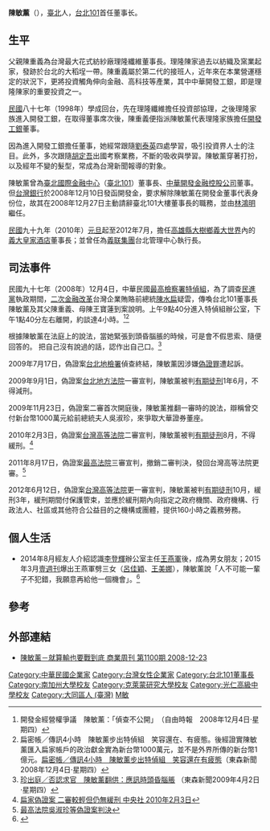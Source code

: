 {{distinguish|陳銘薰}}
{{Infobox_Person
| name = 陳敏薰<br>
| 英文名 =Diana Chen
| image =2008Taipei101RunUp Diana Chen.jpg
| width = 250px
| office = [[台北101|台北101]]首任董事长
| term_start = 2004年
| term_end = 2008年
| office1 =[[義联集團|義联集團]]台北管理中心執行長
| tern_start1 = 2010年1月1日－
| birthname =
| other_names =
| Sex = 女
| birthdate = {{birth_date_and_age|1970|8|13}}
| birthplace  = {{TWN}}[[臺北市|臺北市]][[大稻埕|大稻埕]]
| date of death =
| place of death =
| nationality = {{ROC}}
| residence =
| party =
| religion =
| spouse =
| parents = 父[[陳重義|陳重義]]、母[[陳王寶蓮|陳王寶蓮]]
| relatives = {{plainlist |
* [[陳敏薇|陳敏薇]] {{birth year and age|1973}}
* [[陳敏楓|陳敏楓]]
* [[陳敏鷗|陳敏鷗]]
}}
| 刑事起訴   = 偽證罪  <ref name="daily_apple_20120613" />
| 刑事處罰   = 判刑10個月，緩刑3年，但須服社會勞動160個小時  <ref name="daily_apple_20120613" />
| 刑事狀況   = 台北一○一前董事長陳敏薰因在扁家弊案中，坦承給吳淑珍一千萬元盼換取大華證券董座一職，事後卻翻供否認買官，高院更一審昨認定她混淆政商分際又敗壞官箴  <ref name="daily_apple_20120613" />
| known for = [[台北101|台北101]]首任[[董事长|董事长]]
| alma_mater = {{flagicon|Republic of China}} [[光仁中學|光仁中學]]<br /> {{flagicon|Republic of China}}[[凱達格蘭學校|凱達格蘭學校]]<br /> {{flagicon|United States of America}} [[南加州大學|南加州大學]]財務金融系學士<br/> {{flagicon|United States of America}}[[加州|加州]]{{link-en|克萊蒙特大學|Claremont Graduate University}}{{link-en|彼得杜拉克-伊藤雅俊管理學院|Peter F. Drucker and Masatoshi Ito Graduate School of Management}}企管所碩士 <ref name="daily_apple_20120613">[http://www.appledaily.com.tw/appledaily/article/headline/20120613/34296167/ 涉偽證 陳敏薰緩刑免囚] - [[蘋果日報|蘋果日報]]，2012年6月13日</ref>
| occupation = 美國花旗銀行<br/>理隆投資協理(1998年)<br/>中華開發工業銀行董事(1998年5月~2001年)<br/>中華開發金融控股公司常董(2001年~2003年)<br/>[[中華開發金融控股公司|中華開發金控]]董事長(2003年6月23日~2004年5月22日) <ref>[http://news.bbc.co.uk/chinese/trad/hi/newsid_3000000/newsid_3009200/3009238.stm 劉泰英"辭去"中華開發職務] - BBC Chinese 中文網，2003年06月21日</ref><br/>[[台北101|台北101]]董事長(2004年5月22日~2009年)<ref>[http://www.epochtimes.com/b5/4/5/22/n546597.htm 陳敏薰 接任TAIPEI 101董事長] - 大紀元新聞網</ref><ref>[http://www.nownews.com/2008/12/25/11490-2385906.htm 陳敏薰流淚揮別101董事長　藍委批：大肥貓！不值得同情] -  NOWnews 今日新聞網，2008年12月25日</ref><br/>義大皇家酒店董事長(2010年1月1日~2012年7月31日)<br/>義联集團台北管理中心執行長(2013年9月1日~2018年8月31日)
| award =
}}

'''陳敏薰'''（{{bd|1970年|8月13日|catIdx=Chen陳}}），[[臺北|臺北]]人，[[台北101|台北101]]首任董事长。

== 生平 ==
父親陳重義為台灣最大花式紡紗廠理隆纖維董事長。理隆陳家過去以紡織及窯業起家，發跡於台北的大稻埕一帶。陳重義屬於第二代的接班人，近年來在本業營運穩定的狀況下，更將投資觸角伸向金融、高科技等產業，其中中華開發工銀，即是理隆陳家的重要投資之一。

[[中華民國|民國]]八十七年（1998年）學成回台，先在理隆纖維擔任投資部協理，之後理隆家族進入開發工銀，在取得董事席次後，陳重義便指派陳敏薰代表理隆家族擔任[[開發工銀|開發工銀]]董事。

因為進入開發工銀擔任董事，她經常跟隨[[劉泰英|劉泰英]]四處學習，吸引投資界人士的注目。此外，多次跟隨[[胡定吾|胡定吾]]出國考察業務，不斷的吸收與學習。陳敏薰穿著打扮，以及經年不變的髮型，常成為台灣新聞報導的對象。

陳敏薰曾為[[臺北國際金融中心|臺北國際金融中心]]（[[臺北101|臺北101]]）董事長、[[中華開發金融控股公司|中華開發金融控股公司]]董事。但[[台灣銀行|台灣銀行]]於2008年12月10日發函開發金，要求解除陳敏薰在開發金董事代表身份位，故其在2008年12月27日主動請辭臺北101大樓董事長的職務，並由[[林鴻明|林鴻明]]繼任。

[[中華民國|民國]]九十九年（2010年）[[元旦|元旦]]起至2012年7月，擔任[[高雄縣|高雄縣]][[大樹區|大樹鄉]][[義大世界|義大世界]]內的[[義大皇家酒店|義大皇家酒店]]董事長；並曾任為[[義联集團|義联集團]]台北管理中心執行長。

==司法事件==
民國九十七年（2008年）12月4日，中華民國[[最高法院檢察署特別偵查組|最高檢察署特偵組]]，為了調查[[民進黨|民進黨]]執政期間，[[台灣金融改革|二次金融改革]]台灣企業賄賂前總統[[陳水扁|陳水扁]]疑雲，傳喚台北101董事長陳敏薰及其父陳重義、母陳王寶蓮到案說明。上午9點40分進入特偵組辦公室，下午1點40分左右離開，約談達4小時。<ref>開發金經營權爭議　陳敏薰：「偵查不公開」　（自由時報　2008年12月4日·星期四）</ref><ref>扁密帳／傳訊4小時　陳敏薰步出特偵組　笑容還在、有疲態。後經證實陳敏薰匯入扁家帳戶的政治獻金實為新台幣1000萬元，並不是外界所傳的新台幣1億元。[http://www.nownews.com/2008/12/04/138-2375342.htm 扁密帳／傳訊4小時　陳敏薰步出特偵組　笑容還在有疲態]（東森新聞　2008年12月4日·星期四）</ref>

根據陳敏薰在法庭上的說法，當她緊張到頭昏腦脹的時候，可是會不假思索、隨便回答的。 把自己沒有說過的話，認作出自己口。<ref>[http://www.nownews.com/2009/04/03/91-2431580.htm 珍出庭／否認求官　陳敏薰翻供：應訊時頭昏腦脹] （東森新聞2009年4月2日·星期四）</ref>

2009年7月17日，偽證案[[台北地檢署|台北地檢署]]偵查終結，陳敏薰因涉嫌[[偽證罪|偽證罪]]遭起訴。

2009年9月1日，偽證案[[台北地方法院|台北地方法院]]一審宣判，陳敏薰被判[[有期徒刑|有期徒刑]]1年6月，不得減刑。

2009年11月23日，偽證案二審首次開庭後，陳敏薰推翻一審時的說法，辯稱曾交付新台幣1000萬元給前總統夫人吳淑珍，來爭取大華證券董座。

2010年2月3日，偽證案[[台灣高等法院|台灣高等法院]]二審宣判，陳敏薰被判[[有期徒刑|有期徒刑]]8月，不得緩刑。<ref>[http://www.epochtimes.com/b5/10/2/3/n2808848.htm 扁家偽證案 二審較輕但仍無緩刑 中央社 2010年2月3日]</ref>

2011年8月17日，偽證案[[最高法院|最高法院]]三審宣判，撤銷二審判決，發回台灣高等法院更審。<ref>[http://www.lawtw.com/article.php?template=article_content&area=free_browse&parent_path=,1,2169,1481,&job_id=176066&article_category_id=2236&article_id=100040 最高法院吳淑珍等偽證案判決]{{dead link|date=2018年5月 |bot=InternetArchiveBot |fix-attempted=yes }}</ref>

2012年6月12日，偽證案[[台灣高等法院|台灣高等法院]]更一審宣判，陳敏薰被判[[有期徒刑|有期徒刑]]10月，緩刑3年，緩刑期間付保護管束，並應於緩刑期內向指定之政府機關、政府機構、行政法人、社區或其他符合公益目的之機構或團體，提供160小時之義務勞務。

==個人生活==
*2014年8月經友人介紹認識[[李登輝|李登輝]]辦公室主任[[王燕軍|王燕軍]]後，成為男女朋友；2015年3月[[壹週刊|壹週刊]]爆出王燕軍劈三女（[[呂佳穎|呂佳穎]]、[[王美娜|王美娜]]），陳敏薰說「人不可能一輩子不犯錯，我願意再給他一個機會」。<ref>{{Cite web |url=http://www.appledaily.com.tw/appledaily/article/headline/20150312/36432195/%E6%9D%8E%E7%99%BB%E8%BC%9D%E5%BF%83%E8%85%B9%E8%B2%AA%E8%89%B2%E5%8A%883%E5%A5%B3%E9%99%B3%E6%95%8F%E8%96%B0%EF%BC%9A%E9%A1%98%E5%86%8D%E7%B5%A6%E7%94%B7%E5%8F%8B%E6%A9%9F%E6%9C%83 |title=李登輝心腹 貪色劈3女 陳敏薰：願再給男友機會 蘋果日報 2015年3月12日 |accessdate=2015年3月13日 |archive-date=2015年3月13日 |archive-url=https://web.archive.org/web/20150313143140/http://www.appledaily.com.tw/appledaily/article/headline/20150312/36432195/%E6%9D%8E%E7%99%BB%E8%BC%9D%E5%BF%83%E8%85%B9%E8%B2%AA%E8%89%B2%E5%8A%883%E5%A5%B3%E9%99%B3%E6%95%8F%E8%96%B0%EF%BC%9A%E9%A1%98%E5%86%8D%E7%B5%A6%E7%94%B7%E5%8F%8B%E6%A9%9F%E6%9C%83 |dead-url=no }}</ref>

==參考==
{{reflist}}

== 外部連結 ==
{{Wikinews-inline|台北101新董座可能換人 公、民股角力戰一觸即發}}
{{Wikinews-inline|陳敏薰任內最後一次跨年晚會 精彩188秒後 林鴻明臨危接掌台北101董座}}
*[http://jacky16888.pixnet.net/blog/post/24845629 陳敏薰－就算輸也要戰到底 商業周刊 第1100期 2008-12-23]

{{start box}}
{{s-none|首任董事長}}
{{s-title|[[台北101|台北101]]董事長|2004年12月27日—2008年12月31日}}
{{s-after|[[林鴻明|林鴻明]]}}
{{end box}}

{{DEFAULTSORT:Chen陳}}

[[Category:中華民國企業家|Category:中華民國企業家]]
[[Category:台灣女性企業家|Category:台灣女性企業家]]
[[Category:台北101董事長|Category:台北101董事長]]
[[Category:南加州大學校友|Category:南加州大學校友]]
[[Category:克萊蒙研究大學校友|Category:克萊蒙研究大學校友]]
[[Category:光仁高級中學校友|Category:光仁高級中學校友]]
[[Category:大同區人_(臺灣)|Category:大同區人 (臺灣)]]
[[Category:陳姓|M敏]]